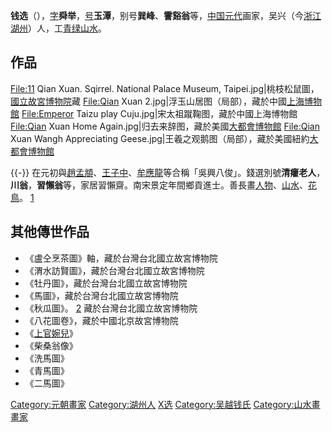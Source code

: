 '''钱选'''（{{bd|1239年||1301年||catIdx=Q钱}}），[[表字|字]]'''舜举'''，[[号|号]]'''玉潭'''，别号'''巽峰'''、'''霅谿翁'''等，[[中国|中国]][[元代|元代]]画家，吴兴（今[[浙江|浙江]][[湖州|湖州]]）人，工[[青绿山水|青绿山水]]。

==作品==
<gallery>
File:11 Qian Xuan. Sqirrel. National Palace Museum, Taipei.jpg|桃枝松鼠圖，[[國立故宮博物院|國立故宮博物院]]藏
File:Qian Xuan 2.jpg|浮玉山居图（局部），藏於中國[[上海博物館|上海博物館]]
File:Emperor Taizu play Cuju.jpg|宋太祖蹴鞠图，藏於中國上海博物館
File:Qian Xuan Home Again.jpg|归去来辞图，藏於美國[[大都會博物館|大都會博物館]]
File:Qian Xuan Wangh Appreciating Geese.jpg|王羲之观鹅图（局部），藏於美國紐約[[大都會博物館|大都會博物館]]
</gallery>
{{-}}
{{wide image|Qian Xuan - Early Autumn.jpg|1200px|荷塘早秋图卷|dir=rtl}}
在元初與[[趙孟頫|趙孟頫]]、[[王子中|王子中]]、[[牟應龍|牟應龍]]等合稱「吳興八俊」。錢選別號'''清癯老人'''，'''川翁'''，'''習懶翁'''等，家居習懶齋。南宋景定年間鄉貢進士。善長畫[[人物|人物]]、[[山水|山水]]、[[花|花]][[鳥|鳥]]。 [http://www.zhshw.com/lidai/yuan/qianxuan/] {{Wayback|url=http://www.zhshw.com/lidai/yuan/qianxuan/ |date=20171226172331 }}

==其他傳世作品==
{{Commonscat|Ch'ien Hsüan}}
*《盧仝烹茶圖》軸，藏於台灣台北國立故宮博物院
*《渭水訪賢圖》，藏於台灣台北國立故宮博物院
*《牡丹圖》，藏於台灣台北國立故宮博物院
*《馬圖》，藏於台灣台北國立故宮博物院
*《秋瓜圖》。 [http://vr.theatre.ntu.edu.tw/fineart/painter-ch/qianxuan/qianxuan.htm] {{Wayback|url=http://vr.theatre.ntu.edu.tw/fineart/painter-ch/qianxuan/qianxuan.htm |date=20210422074203 }}藏於台灣台北國立故宮博物院
*《八花圖卷》，藏於中國北京故宮博物院
*《[[上官婉兒|上官婉兒]]》
*《柴桑翁像》
*《洗馬圖》
*《青馬圖》
*《二馬圖》

{{Authority control}}
{{DEFAULTSORT:Q}}
[[Category:元朝畫家|Category:元朝畫家]]
[[Category:湖州人|Category:湖州人]]
[[Category:钱姓|X选]]
[[Category:吴越钱氏|Category:吴越钱氏]]
[[Category:山水畫畫家|Category:山水畫畫家]]
{{China-painter-stub}}
{{元朝人物小作品}}